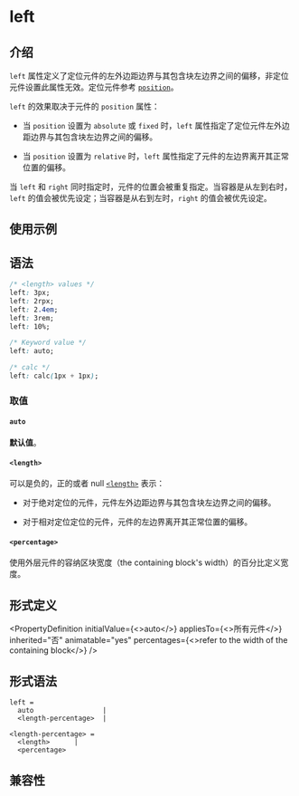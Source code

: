 # left

## 介绍

`left` 属性定义了定位元件的左外边距边界与其包含块左边界之间的偏移，非定位元件设置此属性无效。定位元件参考 [`position`](./position.mdx)。

`left` 的效果取决于元件的 `position` 属性：

- 当 `position` 设置为 `absolute` 或 `fixed` 时，`left` 属性指定了定位元件左外边距边界与其包含块左边界之间的偏移。

- 当 `position` 设置为 `relative` 时，`left` 属性指定了元件的左边界离开其正常位置的偏移。

当 `left` 和 `right` 同时指定时，元件的位置会被重复指定。当容器是从左到右时，`left` 的值会被优先设定；当容器是从右到左时，`right` 的值会被优先设定。

## 使用示例


<Go
  example="css-api"
  defaultFile="src/left/App.tsx"
  img="https://lf-lynx.tiktok-cdns.com/obj/lynx-artifacts-oss-sg/lynx-website/assets/doc/css/left.jpg"
  entry="src/left"
  defaultEntryFile="dist/left.lynx.bundle"
/>

## 语法

```css
/* <length> values */
left: 3px;
left: 2rpx;
left: 2.4em;
left: 3rem;
left: 10%;

/* Keyword value */
left: auto;

/* calc */
left: calc(1px + 1px);
```

### 取值

#### `auto`

**默认值**。

#### `<length>`

可以是负的，正的或者 null [`<length>`](/api/css/data-type/length.mdx) 表示：

- 对于绝对定位的元件，元件左外边距边界与其包含块左边界之间的偏移。

- 对于相对定位定位的元件，元件的左边界离开其正常位置的偏移。

#### `<percentage>`

使用外层元件的容纳区块宽度（the containing block's width）的百分比定义宽度。

## 形式定义


<PropertyDefinition
  initialValue={<>auto</>}
  appliesTo={<>所有元件</>}
  inherited="否"
  animatable="yes"
  percentages={<>refer to the width of the containing block</>}
/>

## 形式语法

```
left =
  auto                 |
  <length-percentage>  |

<length-percentage> =
  <length>      |
  <percentage>
```

## 兼容性


<LegacyCompatTable metadata="css/properties/left" />
